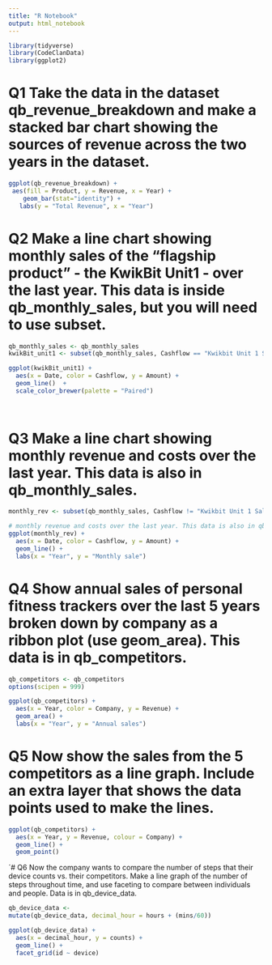 ```yaml
---
title: "R Notebook"
output: html_notebook
---
```


```r
library(tidyverse)
library(CodeClanData)
library(ggplot2)
```


# Q1 Take the data in the dataset qb_revenue_breakdown and make a stacked bar chart showing the sources of revenue across the two years in the dataset.

```r
ggplot(qb_revenue_breakdown) +
 aes(fill = Product, y = Revenue, x = Year) + 
    geom_bar(stat="identity") +
   labs(y = "Total Revenue", x = "Year")
```


# Q2 Make a line chart showing monthly sales of the “flagship product” - the KwikBit Unit1 - over the last year. This data is inside qb_monthly_sales, but you will need to use subset.

```r
qb_monthly_sales <- qb_monthly_sales
kwikBit_unit1 <- subset(qb_monthly_sales, Cashflow == "Kwikbit Unit 1 Sales")
```

```r
ggplot(kwikBit_unit1) +
  aes(x = Date, color = Cashflow, y = Amount) +
  geom_line()  +
  scale_color_brewer(palette = "Paired") 
  
  
```


# Q3 Make a line chart showing monthly revenue and costs over the last year. This data is also in qb_monthly_sales.

```r
monthly_rev <- subset(qb_monthly_sales, Cashflow != "Kwikbit Unit 1 Sales")
```

```r
# monthly revenue and costs over the last year. This data is also in qb_monthly_sales
ggplot(monthly_rev) +
  aes(x = Date, color = Cashflow, y = Amount) +
  geom_line() +
  labs(x = "Year", y = "Monthly sale")
```


# Q4 Show annual sales of personal fitness trackers over the last 5 years broken down by company as a ribbon plot (use geom_area). This data is in qb_competitors.

```r
qb_competitors <- qb_competitors
options(scipen = 999)
```


```r
ggplot(qb_competitors) +
  aes(x = Year, color = Company, y = Revenue) +
  geom_area() +
  labs(x = "Year", y = "Annual sales")
```

# Q5 Now show the sales from the 5 competitors as a line graph. Include an extra layer that shows the data points used to make the lines.

```r
ggplot(qb_competitors) +
  aes(x = Year, y = Revenue, colour = Company) +
  geom_line() +
  geom_point() 
```
´# Q6 Now the company wants to compare the number of steps that their device counts vs. their competitors. Make a line graph of the number of steps throughout time, and use faceting to compare between individuals and people. Data is in qb_device_data.

```r
qb_device_data <- 
mutate(qb_device_data, decimal_hour = hours + (mins/60))

ggplot(qb_device_data) +
  aes(x = decimal_hour, y = counts) +
  geom_line() + 
  facet_grid(id ~ device)
```





